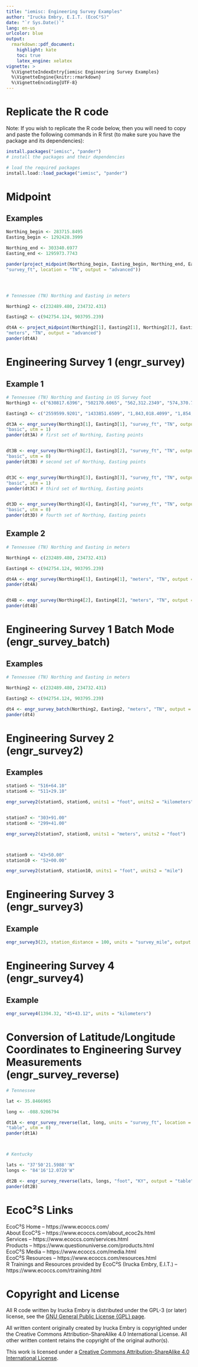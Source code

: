 ```yaml
---
title: "iemisc: Engineering Survey Examples"
author: "Irucka Embry, E.I.T. (EcoC²S)"
date: "`r Sys.Date()`"
lang: en-us
urlcolor: blue
output:
  rmarkdown::pdf_document:
    highlight: kate
    toc: true
    latex_engine: xelatex
vignette: >
  %\VignetteIndexEntry{iemisc Engineering Survey Examples}
  %\VignetteEngine{knitr::rmarkdown}
  %\VignetteEncoding{UTF-8}
---
```


\bigskip

# Replicate the R code

Note: If you wish to replicate the R code below, then you will need to copy and paste the following commands in R first (to make sure you have the package and its dependencies):  

```r
install.packages("iemisc", "pander")
# install the packages and their dependencies
```

\bigskip
\bigskip

```r
# load the required packages
install.load::load_package("iemisc", "pander")
```

\bigskip
\bigskip

# Midpoint

## Examples

```r

Northing_begin <- 283715.8495
Easting_begin <- 1292428.3999

Northing_end <- 303340.6977
Easting_end <- 1295973.7743

pander(project_midpoint(Northing_begin, Easting_begin, Northing_end, Easting_end, units =
"survey_ft", location = "TN", output = "advanced"))




# Tennessee (TN) Northing and Easting in meters

Northing2 <- c(232489.480, 234732.431)

Easting2 <- c(942754.124, 903795.239)

dt4A <- project_midpoint(Northing2[1], Easting2[1], Northing2[2], Easting2[2],
"meters", "TN", output = "advanced")
pander(dt4A)
```

\bigskip
\bigskip
\bigskip
\bigskip

# Engineering Survey 1 (engr_survey)

## Example 1

```r

# Tennessee (TN) Northing and Easting in US Survey foot
Northing3 <- c("630817.6396", "502170.6065", "562,312.2349", "574,370.7178")

Easting3 <- c("2559599.9201", "1433851.6509", "1,843,018.4099", "1,854,896.0041")

dt3A <- engr_survey(Northing3[1], Easting3[1], "survey_ft", "TN", output =
"basic", utm = 1)
pander(dt3A) # first set of Northing, Easting points


dt3B <- engr_survey(Northing3[2], Easting3[2], "survey_ft", "TN", output =
"basic", utm = 0)
pander(dt3B) # second set of Northing, Easting points


dt3C <- engr_survey(Northing3[3], Easting3[3], "survey_ft", "TN", output =
"basic", utm = 1)
pander(dt3C) # third set of Northing, Easting points


dt3D <- engr_survey(Northing3[4], Easting3[4], "survey_ft", "TN", output =
"basic", utm = 0)
pander(dt3D) # fourth set of Northing, Easting points
```

\bigskip
\bigskip

## Example 2

```r

# Tennessee (TN) Northing and Easting in meters

Northing4 <- c(232489.480, 234732.431)

Easting4 <- c(942754.124, 903795.239)

dt4A <- engr_survey(Northing4[1], Easting4[1], "meters", "TN", output = "table", utm = 0)
pander(dt4A)


dt4B <- engr_survey(Northing4[2], Easting4[2], "meters", "TN", output = "table", utm = 0)
pander(dt4B)
```

\bigskip
\bigskip
\bigskip
\bigskip

# Engineering Survey 1 Batch Mode (engr_survey_batch)

## Examples

```r

# Tennessee (TN) Northing and Easting in meters

Northing2 <- c(232489.480, 234732.431)

Easting2 <- c(942754.124, 903795.239)

dt4 <- engr_survey_batch(Northing2, Easting2, "meters", "TN", output = "table")
pander(dt4)
```

\bigskip
\bigskip
\bigskip
\bigskip

# Engineering Survey 2 (engr_survey2)

## Examples

```r

station5 <- "516+64.10"
station6 <- "511+29.10"

engr_survey2(station5, station6, units1 = "foot", units2 = "kilometers")


station7 <- "303+91.00"
station8 <- "299+41.00"

engr_survey2(station7, station8, units1 = "meters", units2 = "foot")



station9 <- "43+50.00"
station10 <- "52+00.00"

engr_survey2(station9, station10, units1 = "foot", units2 = "mile")
```

\bigskip
\bigskip
\bigskip
\bigskip

# Engineering Survey 3 (engr_survey3)

## Example

```r

engr_survey3(23, station_distance = 100, units = "survey_mile", output = "numeric")
```

\bigskip
\bigskip
\bigskip
\bigskip

# Engineering Survey 4 (engr_survey4)

## Example

```r

engr_survey4(1394.32, "45+43.12", units = "kilometers")
```

\bigskip
\bigskip
\bigskip
\bigskip

# Conversion of Latitude/Longitude Coordinates to Engineering Survey Measurements (engr_survey_reverse)

```r
# Tennessee

lat <- 35.8466965

long <- -088.9206794

dt1A <- engr_survey_reverse(lat, long, units = "survey_ft", location = "TN", output =
"table", utm = 0)
pander(dt1A)



# Kentucky

lats <- "37'50'21.5988''N"
longs <- "84'16'12.0720'W"

dt2B <- engr_survey_reverse(lats, longs, "foot", "KY", output = "table", utm = 0)
pander(dt2B)
```

\bigskip
\bigskip
\bigskip
\bigskip

# EcoC²S Links

EcoC²S Home -- https://www.ecoccs.com/  
About EcoC²S -- https://www.ecoccs.com/about_ecoc2s.html  
Services -- https://www.ecoccs.com/services.html  
Products -- https://www.questionuniverse.com/products.html  
EcoC²S Media -- https://www.ecoccs.com/media.html  
EcoC²S Resources -- https://www.ecoccs.com/resources.html  
R Trainings and Resources provided by EcoC²S (Irucka Embry, E.I.T.) -- https://www.ecoccs.com/rtraining.html  

\bigskip
\bigskip

# Copyright and License

All R code written by Irucka Embry is distributed under the GPL-3 (or later) license, see the [GNU General Public License {GPL} page](https://www.gnu.org/licenses/gpl-3.0.html).  

All written content originally created by Irucka Embry is copyrighted under the Creative Commons Attribution-ShareAlike 4.0 International License. All other written content retains the copyright of the original author(s).  

This work is licensed under a [Creative Commons Attribution-ShareAlike 4.0 International License](https://creativecommons.org/licenses/by-sa/4.0/).  
